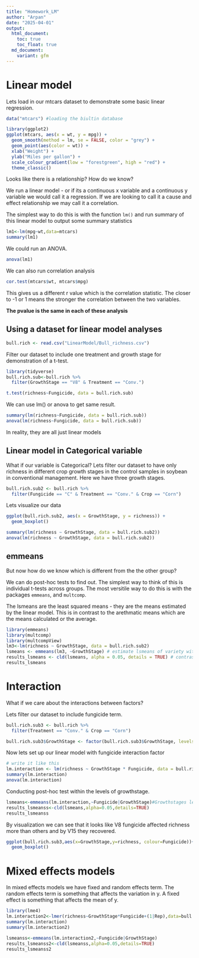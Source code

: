 ```yaml
---
title: "Homework_LM"
author: "Arpan"
date: "2025-04-01"
output:
  html_document:
    toc: true
    toc_float: true
  md_document:
    variant: gfm
---
```

# Linear model
Lets load in our mtcars dataset to demonstrate some basic linear regression.

```r
data("mtcars") #loading the biultin database
```

```r
library(ggplot2)
ggplot(mtcars, aes(x = wt, y = mpg)) +
  geom_smooth(method = lm, se = FALSE, color = "grey") +
  geom_point(aes(color = wt)) +
  xlab("Weight") + 
  ylab("Miles per gallon") +
  scale_colour_gradient(low = "forestgreen", high = "red") +
  theme_classic()
```
Looks like there is a relationship? How do we know? 

We run a linear model - or if its a continuous x variable and a continuous y variable we would call it a regression. If we are looking to call it a cause and effect relationship we may call it a correlation. 

The simplest way to do this is with the function `lm()` and run summary of this linear model to output some summary statistics
```r
lm1<-lm(mpg~wt,data=mtcars)
summary(lm1)
```

We could run an ANOVA. 
```r
anova(lm1)
```
We can also run correlation analysis
```r
cor.test(mtcars$wt, mtcars$mpg)
```
This gives us a different r value which is the correlation statistic. 
The closer to -1 or 1 means the stronger the correlation between the two variables. 

**The pvalue is the same in each of these analysis**

## Using a dataset for linear model analyses
```r
bull.rich <- read.csv("LinearModel/Bull_richness.csv")
```

Filter our dataset to include one treatment and growth stage for demonstration of a t-test.
```r
library(tidyverse)
bull.rich.sub<-bull.rich %>%
  filter(GrowthStage == "V8" & Treatment == "Conv.")
```

```r
t.test(richness~Fungicide, data = bull.rich.sub)
```
We can use lm() or anova to get same result.
```r
summary(lm(richness~Fungicide, data = bull.rich.sub))
anova(lm(richness~Fungicide, data = bull.rich.sub))
```
In reality, they are all just linear models

## Linear model in Categorical variable
What if our variable is Categorical?
Lets filter our dataset to have only richness in different crop growth stages in the control samples in soybean in conventional management. Here we have three growth stages. 
```r
bull.rich.sub2 <- bull.rich %>%
  filter(Fungicide == "C" & Treatment == "Conv." & Crop == "Corn")
```
Lets visualize our data
```r
ggplot(bull.rich.sub2, aes(x = GrowthStage, y = richness)) +
  geom_boxplot()
```

```r
summary(lm(richness ~ GrowthStage, data = bull.rich.sub2))
anova(lm(richness ~ GrowthStage, data = bull.rich.sub2))
```

## emmeans

But now how do we know which is different from the the other group?

We can do post-hoc tests to find out. The simplest way to think of this is individual t-tests across groups. The most versitile way to do this is with the packages `emmeans`, and `multcomp`. 

The lsmeans are the least squared means - they are the means estimated by the linear model. This is in contrast to the arethmatic means which are the means calculated or the average.
```r
library(emmeans)
library(multcomp)
library(multcompView)
lm3<-lm(richness ~ GrowthStage, data = bull.rich.sub2)
lsmeans <- emmeans(lm3, ~GrowthStage) # estimate lsmeans of variety within siteXyear
results_lsmeans <- cld(lsmeans, alpha = 0.05, details = TRUE) # contrast with Tukey ajustment by default. 
results_lsmeans
```

# Interaction
What if we care about the interactions between factors?

Lets filter our dataset to include fungicide term. 

```r
bull.rich.sub3 <- bull.rich %>%
  filter(Treatment == "Conv." & Crop == "Corn")

bull.rich.sub3$GrowthStage <- factor(bull.rich.sub3$GrowthStage, levels = c("V6", "V8", "V15"))
```
Now lets set up our linear model with fungicide interaction factor
```r
# write it like this
lm.interaction <- lm(richness ~ GrowthStage * Fungicide, data = bull.rich.sub3)# using * gives interaction 
summary(lm.interaction)
anova(lm.interaction)
```

Conducting post-hoc test within the levels of growthstage. 
```r
lsmeans<-emmeans(lm.interaction,~Fungicide|GrowthStage)#Growthstages levels within fungicide 
results_lsmeanss<-cld(lsmeans,alpha=0.05,details=TRUE)
results_lsmeanss
```

By visualization we can see that it looks like V8 fungicide affected richness more than others and by V15 they recovered.

```r
ggplot(bull.rich.sub3,aes(x=GrowthStage,y=richness, colour=Fungicide))+
  geom_boxplot()
```

# Mixed effects models
In mixed effects models we have fixed and random effects term. The random effects term is something that affects the variation in y. A fixed effect is something that affects the mean of y.
```r
library(lme4)
lm.interaction2<-lmer(richness~GrowthStage*Fungicide+(1|Rep),data=bull.rich.sub3)
summary(lm.interaction)
summary(lm.interaction2)

lsmeanss<-emmeans(lm.interaction2,~Fungicide|GrowthStage)
results_lsmeanss2<-cld(lsmeanss,alpha=0.05,details=TRUE)
results_lsmeanss2
```

